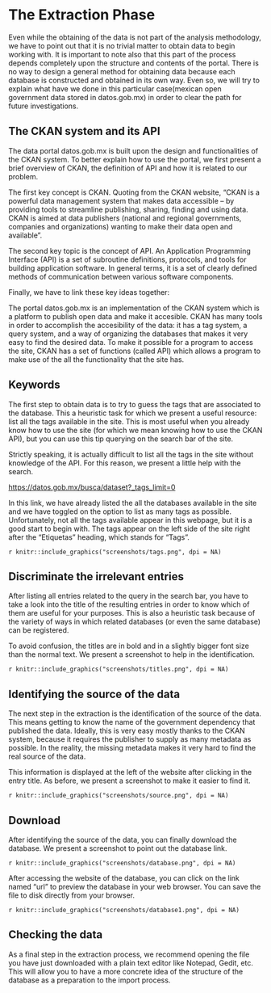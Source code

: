 # The Extraction Phase

Even while the obtaining of the data is not part of the analysis methodology, we have to point out that it is no trivial matter to obtain data to begin working with. It is important to note also that this part of the process depends completely upon the structure and contents of the portal. There is no way to design a general method for obtaining data because each database is constructed and obtained in its own way. Even so, we will try to explain what have we done in this particular case(mexican open government data stored in datos.gob.mx) in order to clear the path for future investigations.

## The CKAN system and its API

The data portal datos.gob.mx is built upon the design and functionalities of the CKAN system. To better explain how to use the portal, we first present a brief overview of CKAN, the definition of API and how it is related to our problem.

The first key concept is CKAN. Quoting from the CKAN website, "CKAN is a powerful data management system that makes data accessible – by providing tools to streamline publishing, sharing, finding and using data. CKAN is aimed at data publishers (national and regional governments, companies and organizations) wanting to make their data open and available".

The second key topic is the concept of API. An Application Programming Interface (API) is a set of subroutine definitions, protocols, and tools for building application software. In general terms, it is a set of clearly defined methods of communication between various software components.

Finally, we have to link these key ideas together: 

The portal datos.gob.mx is an implementation of the CKAN system which is a platform to publish open data and make it accesible. CKAN has many tools in order to accomplish the accesibility of the data: it has a tag system, a query system, and a way of organizing the databases that makes it very easy to find the desired data. To make it possible for a program to access the site, CKAN has a set of functions (called API) which allows a program to make use of the all the functionality that the site has.

## Keywords

The first step to obtain data is to try to guess the tags that are associated to the database. This a heuristic task for which we present a useful resource: list all the tags available in the site. This is most useful when you already know how to use the site (for which we mean knowing how to use the CKAN API), but you can use this tip querying on the search bar of the site.

Strictly speaking, it is actually difficult to list all the tags in the site without knowledge of the API. For this reason, we present a little help with the search.

<https://datos.gob.mx/busca/dataset?_tags_limit=0>

In this link, we have already listed the all the databases available in the site and we have toggled on the option to list as many tags as possible. Unfortunately, not all the tags available appear in this webpage, but it is a good start to begin with.
The tags appear on the left side of the site right after the "Etiquetas" heading, which stands for "Tags".

`r knitr::include_graphics("screenshots/tags.png", dpi = NA)`

## Discriminate the irrelevant entries

After listing all entries related to the query in the search bar, you have to take a look into the title of the resulting entries in order to know which of them are useful for your purposes. This is also a heuristic task because of the variety of ways in which related databases (or even the same database) can be registered. 

To avoid confusion, the titles are in bold and in a slightly bigger font size than the normal text. We present a screenshot to help in the identification.

`r knitr::include_graphics("screenshots/titles.png", dpi = NA)`

## Identifying the source of the data

The next step in the extraction is the identification of the source of the data. This means getting to know the name of the government dependency that published the data. Ideally, this is very easy mostly thanks to the CKAN system, because it requires the publisher to supply as many metadata as possible. In the reality, the missing metadata makes it very hard to find the real source of the data. 

This information is displayed at the left of the website after clicking in the entry title. As before, we present a screenshot to make it easier to find it.

`r knitr::include_graphics("screenshots/source.png", dpi = NA)`

## Download

After identifying the source of the data, you can finally download the database. We present a screenshot to point out the database link.

`r knitr::include_graphics("screenshots/database.png", dpi = NA)`

After accessing the website of the database, you can click on the link named "url" to preview the database in your web browser. You can save the file to disk directly from your browser.

`r knitr::include_graphics("screenshots/database1.png", dpi = NA)`

## Checking the data

As a final step in the extraction process, we recommend opening the file you have just downloaded with a plain text editor like Notepad, Gedit, etc. This will allow you to have a more concrete idea of the structure of the database as a preparation to the import process.
